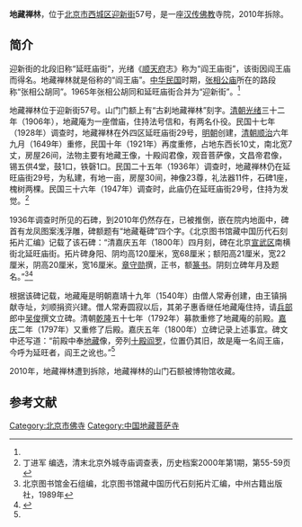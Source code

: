 '''地藏禅林'''，位于[[北京市|北京市]][[西城区|西城区]][[迎新街_(北京)|迎新街]]57号，是一座[[汉传佛教|汉传佛教]]寺院，2010年拆除。

==简介==
迎新街的北段旧称“延旺庙街”，光绪《[[顺天府|顺天府]]志》称为“阎王庙街”，该街因阎王庙而得名。地藏禅林就是俗称的“阎王庙”。[[中华民国|中华民国]]时期，[[张相公庙_(北京)|张相公庙]]所在的路段称“张相公胡同”。1965年张相公胡同和延旺庙街合并为“迎新街”。<ref name=xjb/>

地藏禅林位于迎新街57号。山门门额上有“古刹地藏禅林”刻字。[[清朝|清朝]][[光绪|光绪]]三十二年（1906年），地藏庵为一座僧庙，住持法号信和，有两名仆役。民国十七年（1928年）调查时，地藏禅林在外四区延旺庙街29号，[[明朝|明朝]]创建，[[清朝|清朝]][[顺治|顺治]]六年九月（1649年）重修，民国十年（1921年）再度重修，占地东西长10丈，南北宽7丈，房屋26间，法物主要有地藏王像，十殿阎君像，观音菩萨像，文昌帝君像，锡五供4堂，鼓1口，铁磬1口。民国二十五年（1936年）调查时，地藏禅林仍在延旺庙街29号，为私建，有地一亩，房屋30间，神像23尊，礼法器11件，石碑1座，槐树两棵。民国三十六年（1947年）调查时，此庙仍在延旺庙街29号，住持为发觉。<ref>丁进军 编选，清末北京外城寺庙调查表，历史档案2000年第1期，第55-59页</ref>

1936年调查时所见的石碑，到2010年仍然存在，已被推倒，嵌在院内地面中，碑首有龙凤图案浅浮雕，碑额题有“地藏菴碑”四个字。《北京图书馆藏中国历代石刻拓片汇编》记载了该石碑：“清嘉庆五年（1800年）四月刻，碑在北京[[宣武区|宣武区]]南横街北延旺庙街。拓片碑身阳、阴均高120厘米，宽68厘米；额阳高21厘米，宽22厘米，阴高20厘米，宽16厘米。[[章守勋|章守勋]]撰，正书，额[[篆书|篆书]]。阴刻立碑年月及题名。”<ref name=jinshi>北京图书馆金石组编，北京图书馆藏中国历代石刻拓片汇编，中州古籍出版社，1989年</ref><ref name=xjb>{{Cite web |url=http://epaper.bjnews.com.cn/html/2009-12/10/content_40643.htm?div=-1 |title=宣南坊之保安寺、地藏禅林 胡同深处的寺庙，新京报，2009年12月10日 |accessdate=2014年10月1日 |archive-date=2014年10月6日 |archive-url=https://web.archive.org/web/20141006113116/http://epaper.bjnews.com.cn/html/2009-12/10/content_40643.htm?div=-1 |dead-url=no }}</ref>

根据该碑记载，地藏庵是明朝嘉靖十九年（1540年）由僧人常寿创建，由王镇捐献寺址，刘顺捐资兴建。僧人常寿圆寂以后，其弟子惠香继任地藏庵住持，请[[兵部|兵部]]郎中[[吴俊|吴俊]]撰文立碑。清朝[[乾隆|乾隆]]五十七年（1792年）募款重修了地藏庵的前殿。[[嘉庆|嘉庆]]二年（1797年）又重修了后殿。嘉庆五年（1800年）立碑记录上述事宜。碑文中还写道：“前殿中奉[[地藏菩萨|地藏]]像，旁列[[十殿阎罗|十殿阎罗]]，位置仍其旧，故是庵一名阎王庙，今呼为延旺者，阎王之讹也。”<ref name=jinshi/>

2010年，地藏禅林遭到拆除，地藏禅林的山门石额被博物馆收藏。

==参考文献==
{{reflist}}

[[Category:北京市佛寺|Category:北京市佛寺]]
[[Category:中国地藏菩萨寺|Category:中国地藏菩萨寺]]